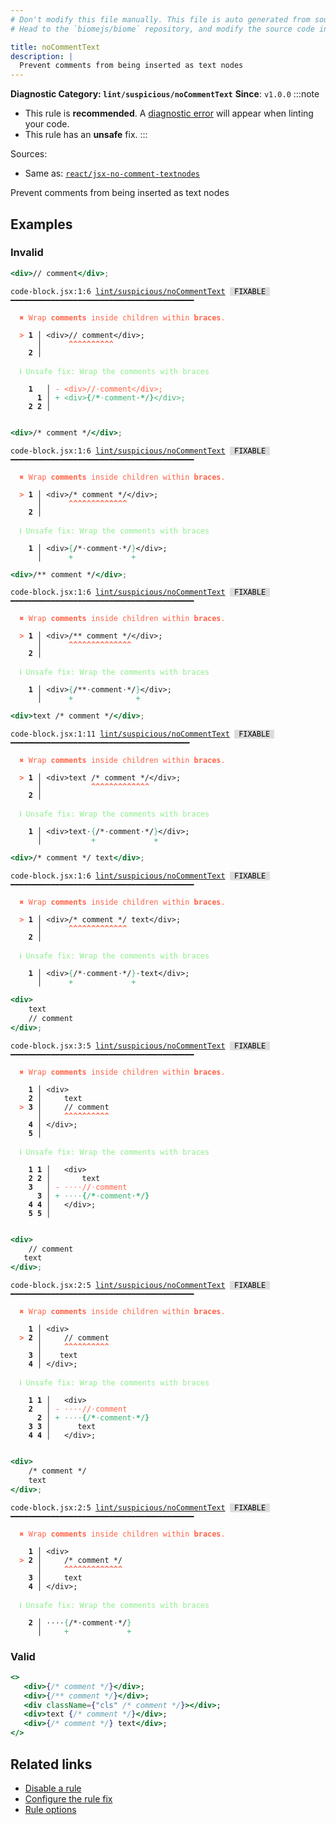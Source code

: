 ```yaml
---
# Don't modify this file manually. This file is auto generated from source, and you will lose your changes next time the website is built.
# Head to the `biomejs/biome` repository, and modify the source code in there.

title: noCommentText
description: |
  Prevent comments from being inserted as text nodes
---
```


**Diagnostic Category: `lint/suspicious/noCommentText`**
<Tabs>
<TabItem label="JSX and TSX" icon="seti:javascript">
**Since**: `v1.0.0`
:::note
- This rule is **recommended**. A [diagnostic error](/reference/diagnostics#error) will appear when linting your code.
- This rule has an **unsafe** fix.
:::

Sources: 
- Same as: <a href="https://github.com/jsx-eslint/eslint-plugin-react/blob/master/docs/rules/jsx-no-comment-textnodes.md" target="_blank"><code>react/jsx-no-comment-textnodes</code></a>

Prevent comments from being inserted as text nodes

## Examples

### Invalid

```jsx
<div>// comment</div>;
```

<pre class="language-text"><code class="language-text">code-block.jsx:1:6 <a href="https://biomejs.dev/linter/rules/no-comment-text">lint/suspicious/noCommentText</a> <span style="color: #000; background-color: #ddd;"> FIXABLE </span> ━━━━━━━━━━━━━━━━━━━━━━━━━━━━━━━━━━━━━━━━━<br /><br />  <strong><span style="color: Tomato;">✖</span></strong> <span style="color: Tomato;">Wrap </span><span style="color: Tomato;"><strong>comments</strong></span><span style="color: Tomato;"> inside children within </span><span style="color: Tomato;"><strong>braces</strong></span><span style="color: Tomato;">.</span><br />  <br />  <strong><span style="color: Tomato;">&gt;</span></strong> <strong>1 │ </strong>&lt;div&gt;// comment&lt;/div&gt;;<br />   <strong>   │ </strong>     <strong><span style="color: Tomato;">^</span></strong><strong><span style="color: Tomato;">^</span></strong><strong><span style="color: Tomato;">^</span></strong><strong><span style="color: Tomato;">^</span></strong><strong><span style="color: Tomato;">^</span></strong><strong><span style="color: Tomato;">^</span></strong><strong><span style="color: Tomato;">^</span></strong><strong><span style="color: Tomato;">^</span></strong><strong><span style="color: Tomato;">^</span></strong><strong><span style="color: Tomato;">^</span></strong><br />    <strong>2 │ </strong><br />  <br />  <strong><span style="color: lightgreen;">ℹ</span></strong> <span style="color: lightgreen;">Unsafe fix</span><span style="color: lightgreen;">: </span><span style="color: lightgreen;">Wrap the comments with braces</span><br />  <br />    <strong>1</strong>  <strong> │ </strong><span style="color: Tomato;">-</span> <span style="color: Tomato;">&lt;</span><span style="color: Tomato;">d</span><span style="color: Tomato;">i</span><span style="color: Tomato;">v</span><span style="color: Tomato;">&gt;</span><span style="color: Tomato;">/</span><span style="color: Tomato;"><strong>/</strong></span><span style="color: Tomato;"><span style="opacity: 0.8;">·</span></span><span style="color: Tomato;">c</span><span style="color: Tomato;">o</span><span style="color: Tomato;">m</span><span style="color: Tomato;">m</span><span style="color: Tomato;">e</span><span style="color: Tomato;">n</span><span style="color: Tomato;">t</span><span style="color: Tomato;">&lt;</span><span style="color: Tomato;">/</span><span style="color: Tomato;">d</span><span style="color: Tomato;">i</span><span style="color: Tomato;">v</span><span style="color: Tomato;">&gt;</span><span style="color: Tomato;">;</span><br />      <strong>1</strong><strong> │ </strong><span style="color: MediumSeaGreen;">+</span> <span style="color: MediumSeaGreen;">&lt;</span><span style="color: MediumSeaGreen;">d</span><span style="color: MediumSeaGreen;">i</span><span style="color: MediumSeaGreen;">v</span><span style="color: MediumSeaGreen;">&gt;</span><span style="color: MediumSeaGreen;"><strong>&#123;</strong></span><span style="color: MediumSeaGreen;">/</span><span style="color: MediumSeaGreen;"><strong>&#42;</strong></span><span style="color: MediumSeaGreen;"><span style="opacity: 0.8;">·</span></span><span style="color: MediumSeaGreen;">c</span><span style="color: MediumSeaGreen;">o</span><span style="color: MediumSeaGreen;">m</span><span style="color: MediumSeaGreen;">m</span><span style="color: MediumSeaGreen;">e</span><span style="color: MediumSeaGreen;">n</span><span style="color: MediumSeaGreen;">t</span><span style="color: MediumSeaGreen;"><span style="opacity: 0.8;"><strong>·</strong></span></span><span style="color: MediumSeaGreen;"><strong>&#42;</strong></span><span style="color: MediumSeaGreen;"><strong>/</strong></span><span style="color: MediumSeaGreen;"><strong>&#125;</strong></span><span style="color: MediumSeaGreen;">&lt;</span><span style="color: MediumSeaGreen;">/</span><span style="color: MediumSeaGreen;">d</span><span style="color: MediumSeaGreen;">i</span><span style="color: MediumSeaGreen;">v</span><span style="color: MediumSeaGreen;">&gt;</span><span style="color: MediumSeaGreen;">;</span><br />    <strong>2</strong> <strong>2</strong><strong> │ </strong>  <br />  <br /></code></pre>

```jsx
<div>/* comment */</div>;
```

<pre class="language-text"><code class="language-text">code-block.jsx:1:6 <a href="https://biomejs.dev/linter/rules/no-comment-text">lint/suspicious/noCommentText</a> <span style="color: #000; background-color: #ddd;"> FIXABLE </span> ━━━━━━━━━━━━━━━━━━━━━━━━━━━━━━━━━━━━━━━━━<br /><br />  <strong><span style="color: Tomato;">✖</span></strong> <span style="color: Tomato;">Wrap </span><span style="color: Tomato;"><strong>comments</strong></span><span style="color: Tomato;"> inside children within </span><span style="color: Tomato;"><strong>braces</strong></span><span style="color: Tomato;">.</span><br />  <br />  <strong><span style="color: Tomato;">&gt;</span></strong> <strong>1 │ </strong>&lt;div&gt;/&#42; comment &#42;/&lt;/div&gt;;<br />   <strong>   │ </strong>     <strong><span style="color: Tomato;">^</span></strong><strong><span style="color: Tomato;">^</span></strong><strong><span style="color: Tomato;">^</span></strong><strong><span style="color: Tomato;">^</span></strong><strong><span style="color: Tomato;">^</span></strong><strong><span style="color: Tomato;">^</span></strong><strong><span style="color: Tomato;">^</span></strong><strong><span style="color: Tomato;">^</span></strong><strong><span style="color: Tomato;">^</span></strong><strong><span style="color: Tomato;">^</span></strong><strong><span style="color: Tomato;">^</span></strong><strong><span style="color: Tomato;">^</span></strong><strong><span style="color: Tomato;">^</span></strong><br />    <strong>2 │ </strong><br />  <br />  <strong><span style="color: lightgreen;">ℹ</span></strong> <span style="color: lightgreen;">Unsafe fix</span><span style="color: lightgreen;">: </span><span style="color: lightgreen;">Wrap the comments with braces</span><br />  <br />  <strong>  1 │ </strong>&lt;div&gt;<span style="color: MediumSeaGreen;">&#123;</span>/&#42;<span style="opacity: 0.8;">·</span>comment<span style="opacity: 0.8;">·</span>&#42;/<span style="color: MediumSeaGreen;">&#125;</span>&lt;/div&gt;;<br />  <strong>    │ </strong>     <span style="color: MediumSeaGreen;">+</span>             <span style="color: MediumSeaGreen;">+</span>       <br /></code></pre>

```jsx
<div>/** comment */</div>;
```

<pre class="language-text"><code class="language-text">code-block.jsx:1:6 <a href="https://biomejs.dev/linter/rules/no-comment-text">lint/suspicious/noCommentText</a> <span style="color: #000; background-color: #ddd;"> FIXABLE </span> ━━━━━━━━━━━━━━━━━━━━━━━━━━━━━━━━━━━━━━━━━<br /><br />  <strong><span style="color: Tomato;">✖</span></strong> <span style="color: Tomato;">Wrap </span><span style="color: Tomato;"><strong>comments</strong></span><span style="color: Tomato;"> inside children within </span><span style="color: Tomato;"><strong>braces</strong></span><span style="color: Tomato;">.</span><br />  <br />  <strong><span style="color: Tomato;">&gt;</span></strong> <strong>1 │ </strong>&lt;div&gt;/&#42;&#42; comment &#42;/&lt;/div&gt;;<br />   <strong>   │ </strong>     <strong><span style="color: Tomato;">^</span></strong><strong><span style="color: Tomato;">^</span></strong><strong><span style="color: Tomato;">^</span></strong><strong><span style="color: Tomato;">^</span></strong><strong><span style="color: Tomato;">^</span></strong><strong><span style="color: Tomato;">^</span></strong><strong><span style="color: Tomato;">^</span></strong><strong><span style="color: Tomato;">^</span></strong><strong><span style="color: Tomato;">^</span></strong><strong><span style="color: Tomato;">^</span></strong><strong><span style="color: Tomato;">^</span></strong><strong><span style="color: Tomato;">^</span></strong><strong><span style="color: Tomato;">^</span></strong><strong><span style="color: Tomato;">^</span></strong><br />    <strong>2 │ </strong><br />  <br />  <strong><span style="color: lightgreen;">ℹ</span></strong> <span style="color: lightgreen;">Unsafe fix</span><span style="color: lightgreen;">: </span><span style="color: lightgreen;">Wrap the comments with braces</span><br />  <br />  <strong>  1 │ </strong>&lt;div&gt;<span style="color: MediumSeaGreen;">&#123;</span>/&#42;&#42;<span style="opacity: 0.8;">·</span>comment<span style="opacity: 0.8;">·</span>&#42;/<span style="color: MediumSeaGreen;">&#125;</span>&lt;/div&gt;;<br />  <strong>    │ </strong>     <span style="color: MediumSeaGreen;">+</span>              <span style="color: MediumSeaGreen;">+</span>       <br /></code></pre>

```jsx
<div>text /* comment */</div>;
```

<pre class="language-text"><code class="language-text">code-block.jsx:1:11 <a href="https://biomejs.dev/linter/rules/no-comment-text">lint/suspicious/noCommentText</a> <span style="color: #000; background-color: #ddd;"> FIXABLE </span> ━━━━━━━━━━━━━━━━━━━━━━━━━━━━━━━━━━━━━━━━<br /><br />  <strong><span style="color: Tomato;">✖</span></strong> <span style="color: Tomato;">Wrap </span><span style="color: Tomato;"><strong>comments</strong></span><span style="color: Tomato;"> inside children within </span><span style="color: Tomato;"><strong>braces</strong></span><span style="color: Tomato;">.</span><br />  <br />  <strong><span style="color: Tomato;">&gt;</span></strong> <strong>1 │ </strong>&lt;div&gt;text /&#42; comment &#42;/&lt;/div&gt;;<br />   <strong>   │ </strong>          <strong><span style="color: Tomato;">^</span></strong><strong><span style="color: Tomato;">^</span></strong><strong><span style="color: Tomato;">^</span></strong><strong><span style="color: Tomato;">^</span></strong><strong><span style="color: Tomato;">^</span></strong><strong><span style="color: Tomato;">^</span></strong><strong><span style="color: Tomato;">^</span></strong><strong><span style="color: Tomato;">^</span></strong><strong><span style="color: Tomato;">^</span></strong><strong><span style="color: Tomato;">^</span></strong><strong><span style="color: Tomato;">^</span></strong><strong><span style="color: Tomato;">^</span></strong><strong><span style="color: Tomato;">^</span></strong><br />    <strong>2 │ </strong><br />  <br />  <strong><span style="color: lightgreen;">ℹ</span></strong> <span style="color: lightgreen;">Unsafe fix</span><span style="color: lightgreen;">: </span><span style="color: lightgreen;">Wrap the comments with braces</span><br />  <br />  <strong>  1 │ </strong>&lt;div&gt;text<span style="opacity: 0.8;">·</span><span style="color: MediumSeaGreen;">&#123;</span>/&#42;<span style="opacity: 0.8;">·</span>comment<span style="opacity: 0.8;">·</span>&#42;/<span style="color: MediumSeaGreen;">&#125;</span>&lt;/div&gt;;<br />  <strong>    │ </strong>          <span style="color: MediumSeaGreen;">+</span>             <span style="color: MediumSeaGreen;">+</span>       <br /></code></pre>

```jsx
<div>/* comment */ text</div>;
```

<pre class="language-text"><code class="language-text">code-block.jsx:1:6 <a href="https://biomejs.dev/linter/rules/no-comment-text">lint/suspicious/noCommentText</a> <span style="color: #000; background-color: #ddd;"> FIXABLE </span> ━━━━━━━━━━━━━━━━━━━━━━━━━━━━━━━━━━━━━━━━━<br /><br />  <strong><span style="color: Tomato;">✖</span></strong> <span style="color: Tomato;">Wrap </span><span style="color: Tomato;"><strong>comments</strong></span><span style="color: Tomato;"> inside children within </span><span style="color: Tomato;"><strong>braces</strong></span><span style="color: Tomato;">.</span><br />  <br />  <strong><span style="color: Tomato;">&gt;</span></strong> <strong>1 │ </strong>&lt;div&gt;/&#42; comment &#42;/ text&lt;/div&gt;;<br />   <strong>   │ </strong>     <strong><span style="color: Tomato;">^</span></strong><strong><span style="color: Tomato;">^</span></strong><strong><span style="color: Tomato;">^</span></strong><strong><span style="color: Tomato;">^</span></strong><strong><span style="color: Tomato;">^</span></strong><strong><span style="color: Tomato;">^</span></strong><strong><span style="color: Tomato;">^</span></strong><strong><span style="color: Tomato;">^</span></strong><strong><span style="color: Tomato;">^</span></strong><strong><span style="color: Tomato;">^</span></strong><strong><span style="color: Tomato;">^</span></strong><strong><span style="color: Tomato;">^</span></strong><strong><span style="color: Tomato;">^</span></strong><br />    <strong>2 │ </strong><br />  <br />  <strong><span style="color: lightgreen;">ℹ</span></strong> <span style="color: lightgreen;">Unsafe fix</span><span style="color: lightgreen;">: </span><span style="color: lightgreen;">Wrap the comments with braces</span><br />  <br />  <strong>  1 │ </strong>&lt;div&gt;<span style="color: MediumSeaGreen;">&#123;</span>/&#42;<span style="opacity: 0.8;">·</span>comment<span style="opacity: 0.8;">·</span>&#42;/<span style="color: MediumSeaGreen;">&#125;</span><span style="opacity: 0.8;">·</span>text&lt;/div&gt;;<br />  <strong>    │ </strong>     <span style="color: MediumSeaGreen;">+</span>             <span style="color: MediumSeaGreen;">+</span>            <br /></code></pre>

```jsx
<div>
    text
    // comment
</div>;
```

<pre class="language-text"><code class="language-text">code-block.jsx:3:5 <a href="https://biomejs.dev/linter/rules/no-comment-text">lint/suspicious/noCommentText</a> <span style="color: #000; background-color: #ddd;"> FIXABLE </span> ━━━━━━━━━━━━━━━━━━━━━━━━━━━━━━━━━━━━━━━━━<br /><br />  <strong><span style="color: Tomato;">✖</span></strong> <span style="color: Tomato;">Wrap </span><span style="color: Tomato;"><strong>comments</strong></span><span style="color: Tomato;"> inside children within </span><span style="color: Tomato;"><strong>braces</strong></span><span style="color: Tomato;">.</span><br />  <br />    <strong>1 │ </strong>&lt;div&gt;<br />    <strong>2 │ </strong>    text<br />  <strong><span style="color: Tomato;">&gt;</span></strong> <strong>3 │ </strong>    // comment<br />   <strong>   │ </strong>    <strong><span style="color: Tomato;">^</span></strong><strong><span style="color: Tomato;">^</span></strong><strong><span style="color: Tomato;">^</span></strong><strong><span style="color: Tomato;">^</span></strong><strong><span style="color: Tomato;">^</span></strong><strong><span style="color: Tomato;">^</span></strong><strong><span style="color: Tomato;">^</span></strong><strong><span style="color: Tomato;">^</span></strong><strong><span style="color: Tomato;">^</span></strong><strong><span style="color: Tomato;">^</span></strong><br />    <strong>4 │ </strong>&lt;/div&gt;;<br />    <strong>5 │ </strong><br />  <br />  <strong><span style="color: lightgreen;">ℹ</span></strong> <span style="color: lightgreen;">Unsafe fix</span><span style="color: lightgreen;">: </span><span style="color: lightgreen;">Wrap the comments with braces</span><br />  <br />    <strong>1</strong> <strong>1</strong><strong> │ </strong>  &lt;div&gt;<br />    <strong>2</strong> <strong>2</strong><strong> │ </strong>      text<br />    <strong>3</strong>  <strong> │ </strong><span style="color: Tomato;">-</span> <span style="color: Tomato;"><span style="opacity: 0.8;">·</span></span><span style="color: Tomato;"><span style="opacity: 0.8;">·</span></span><span style="color: Tomato;"><span style="opacity: 0.8;">·</span></span><span style="color: Tomato;"><span style="opacity: 0.8;">·</span></span><span style="color: Tomato;">/</span><span style="color: Tomato;"><strong>/</strong></span><span style="color: Tomato;"><span style="opacity: 0.8;">·</span></span><span style="color: Tomato;">c</span><span style="color: Tomato;">o</span><span style="color: Tomato;">m</span><span style="color: Tomato;">m</span><span style="color: Tomato;">e</span><span style="color: Tomato;">n</span><span style="color: Tomato;">t</span><br />      <strong>3</strong><strong> │ </strong><span style="color: MediumSeaGreen;">+</span> <span style="color: MediumSeaGreen;"><span style="opacity: 0.8;">·</span></span><span style="color: MediumSeaGreen;"><span style="opacity: 0.8;">·</span></span><span style="color: MediumSeaGreen;"><span style="opacity: 0.8;">·</span></span><span style="color: MediumSeaGreen;"><span style="opacity: 0.8;">·</span></span><span style="color: MediumSeaGreen;"><strong>&#123;</strong></span><span style="color: MediumSeaGreen;">/</span><span style="color: MediumSeaGreen;"><strong>&#42;</strong></span><span style="color: MediumSeaGreen;"><span style="opacity: 0.8;">·</span></span><span style="color: MediumSeaGreen;">c</span><span style="color: MediumSeaGreen;">o</span><span style="color: MediumSeaGreen;">m</span><span style="color: MediumSeaGreen;">m</span><span style="color: MediumSeaGreen;">e</span><span style="color: MediumSeaGreen;">n</span><span style="color: MediumSeaGreen;">t</span><span style="color: MediumSeaGreen;"><span style="opacity: 0.8;"><strong>·</strong></span></span><span style="color: MediumSeaGreen;"><strong>&#42;</strong></span><span style="color: MediumSeaGreen;"><strong>/</strong></span><span style="color: MediumSeaGreen;"><strong>&#125;</strong></span><br />    <strong>4</strong> <strong>4</strong><strong> │ </strong>  &lt;/div&gt;;<br />    <strong>5</strong> <strong>5</strong><strong> │ </strong>  <br />  <br /></code></pre>

```jsx
<div>
    // comment
   text
</div>;
```

<pre class="language-text"><code class="language-text">code-block.jsx:2:5 <a href="https://biomejs.dev/linter/rules/no-comment-text">lint/suspicious/noCommentText</a> <span style="color: #000; background-color: #ddd;"> FIXABLE </span> ━━━━━━━━━━━━━━━━━━━━━━━━━━━━━━━━━━━━━━━━━<br /><br />  <strong><span style="color: Tomato;">✖</span></strong> <span style="color: Tomato;">Wrap </span><span style="color: Tomato;"><strong>comments</strong></span><span style="color: Tomato;"> inside children within </span><span style="color: Tomato;"><strong>braces</strong></span><span style="color: Tomato;">.</span><br />  <br />    <strong>1 │ </strong>&lt;div&gt;<br />  <strong><span style="color: Tomato;">&gt;</span></strong> <strong>2 │ </strong>    // comment<br />   <strong>   │ </strong>    <strong><span style="color: Tomato;">^</span></strong><strong><span style="color: Tomato;">^</span></strong><strong><span style="color: Tomato;">^</span></strong><strong><span style="color: Tomato;">^</span></strong><strong><span style="color: Tomato;">^</span></strong><strong><span style="color: Tomato;">^</span></strong><strong><span style="color: Tomato;">^</span></strong><strong><span style="color: Tomato;">^</span></strong><strong><span style="color: Tomato;">^</span></strong><strong><span style="color: Tomato;">^</span></strong><br />    <strong>3 │ </strong>   text<br />    <strong>4 │ </strong>&lt;/div&gt;;<br />  <br />  <strong><span style="color: lightgreen;">ℹ</span></strong> <span style="color: lightgreen;">Unsafe fix</span><span style="color: lightgreen;">: </span><span style="color: lightgreen;">Wrap the comments with braces</span><br />  <br />    <strong>1</strong> <strong>1</strong><strong> │ </strong>  &lt;div&gt;<br />    <strong>2</strong>  <strong> │ </strong><span style="color: Tomato;">-</span> <span style="color: Tomato;"><span style="opacity: 0.8;">·</span></span><span style="color: Tomato;"><span style="opacity: 0.8;">·</span></span><span style="color: Tomato;"><span style="opacity: 0.8;">·</span></span><span style="color: Tomato;"><span style="opacity: 0.8;">·</span></span><span style="color: Tomato;">/</span><span style="color: Tomato;"><strong>/</strong></span><span style="color: Tomato;"><span style="opacity: 0.8;">·</span></span><span style="color: Tomato;">c</span><span style="color: Tomato;">o</span><span style="color: Tomato;">m</span><span style="color: Tomato;">m</span><span style="color: Tomato;">e</span><span style="color: Tomato;">n</span><span style="color: Tomato;">t</span><br />      <strong>2</strong><strong> │ </strong><span style="color: MediumSeaGreen;">+</span> <span style="color: MediumSeaGreen;"><span style="opacity: 0.8;">·</span></span><span style="color: MediumSeaGreen;"><span style="opacity: 0.8;">·</span></span><span style="color: MediumSeaGreen;"><span style="opacity: 0.8;">·</span></span><span style="color: MediumSeaGreen;"><span style="opacity: 0.8;">·</span></span><span style="color: MediumSeaGreen;"><strong>&#123;</strong></span><span style="color: MediumSeaGreen;">/</span><span style="color: MediumSeaGreen;"><strong>&#42;</strong></span><span style="color: MediumSeaGreen;"><span style="opacity: 0.8;">·</span></span><span style="color: MediumSeaGreen;">c</span><span style="color: MediumSeaGreen;">o</span><span style="color: MediumSeaGreen;">m</span><span style="color: MediumSeaGreen;">m</span><span style="color: MediumSeaGreen;">e</span><span style="color: MediumSeaGreen;">n</span><span style="color: MediumSeaGreen;">t</span><span style="color: MediumSeaGreen;"><span style="opacity: 0.8;"><strong>·</strong></span></span><span style="color: MediumSeaGreen;"><strong>&#42;</strong></span><span style="color: MediumSeaGreen;"><strong>/</strong></span><span style="color: MediumSeaGreen;"><strong>&#125;</strong></span><br />    <strong>3</strong> <strong>3</strong><strong> │ </strong>     text<br />    <strong>4</strong> <strong>4</strong><strong> │ </strong>  &lt;/div&gt;;<br />  <br /></code></pre>

```jsx
<div>
    /* comment */
    text
</div>;
```

<pre class="language-text"><code class="language-text">code-block.jsx:2:5 <a href="https://biomejs.dev/linter/rules/no-comment-text">lint/suspicious/noCommentText</a> <span style="color: #000; background-color: #ddd;"> FIXABLE </span> ━━━━━━━━━━━━━━━━━━━━━━━━━━━━━━━━━━━━━━━━━<br /><br />  <strong><span style="color: Tomato;">✖</span></strong> <span style="color: Tomato;">Wrap </span><span style="color: Tomato;"><strong>comments</strong></span><span style="color: Tomato;"> inside children within </span><span style="color: Tomato;"><strong>braces</strong></span><span style="color: Tomato;">.</span><br />  <br />    <strong>1 │ </strong>&lt;div&gt;<br />  <strong><span style="color: Tomato;">&gt;</span></strong> <strong>2 │ </strong>    /&#42; comment &#42;/<br />   <strong>   │ </strong>    <strong><span style="color: Tomato;">^</span></strong><strong><span style="color: Tomato;">^</span></strong><strong><span style="color: Tomato;">^</span></strong><strong><span style="color: Tomato;">^</span></strong><strong><span style="color: Tomato;">^</span></strong><strong><span style="color: Tomato;">^</span></strong><strong><span style="color: Tomato;">^</span></strong><strong><span style="color: Tomato;">^</span></strong><strong><span style="color: Tomato;">^</span></strong><strong><span style="color: Tomato;">^</span></strong><strong><span style="color: Tomato;">^</span></strong><strong><span style="color: Tomato;">^</span></strong><strong><span style="color: Tomato;">^</span></strong><br />    <strong>3 │ </strong>    text<br />    <strong>4 │ </strong>&lt;/div&gt;;<br />  <br />  <strong><span style="color: lightgreen;">ℹ</span></strong> <span style="color: lightgreen;">Unsafe fix</span><span style="color: lightgreen;">: </span><span style="color: lightgreen;">Wrap the comments with braces</span><br />  <br />  <strong>  2 │ </strong><span style="opacity: 0.8;">·</span><span style="opacity: 0.8;">·</span><span style="opacity: 0.8;">·</span><span style="opacity: 0.8;">·</span><span style="color: MediumSeaGreen;">&#123;</span>/&#42;<span style="opacity: 0.8;">·</span>comment<span style="opacity: 0.8;">·</span>&#42;/<span style="color: MediumSeaGreen;">&#125;</span><br />  <strong>    │ </strong>    <span style="color: MediumSeaGreen;">+</span>             <span style="color: MediumSeaGreen;">+</span><br /></code></pre>

### Valid

```jsx
<>
   <div>{/* comment */}</div>;
   <div>{/** comment */}</div>;
   <div className={"cls" /* comment */}></div>;
   <div>text {/* comment */}</div>;
   <div>{/* comment */} text</div>;
</>
```

## Related links

- [Disable a rule](/linter/#disable-a-lint-rule)
- [Configure the rule fix](/linter#configure-the-rule-fix)
- [Rule options](/linter/#rule-options)

</TabItem>
</Tabs>

